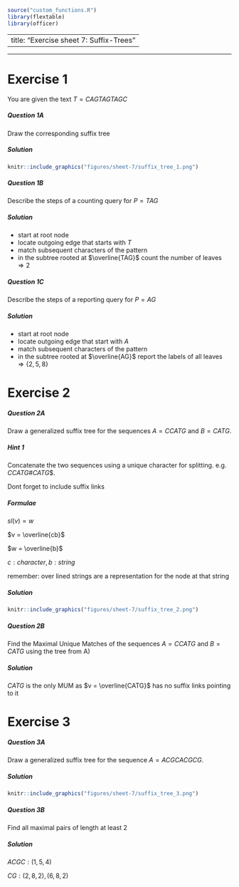 ```r
source("custom_functions.R")
library(flextable)
library(officer)

```

---
title: "Exercise sheet 7: Suffix-Trees"
---

---------------------------------

# Exercise 1

You are given the text $T=CAGTAGTAGC$


#### {.tabset}

##### Question 1A

Draw the corresponding suffix tree

##### Solution

```r
knitr::include_graphics("figures/sheet-7/suffix_tree_1.png")
```


#### {-}

#### {.tabset}

##### Question 1B

Describe the steps of a counting query for $P = TAG$

##### Solution

* start at root node
* locate outgoing edge that starts with $T$
* match subsequent characters of the pattern
* in the subtree rooted at $\overline{TAG}$ count the number of leaves $\Rightarrow 2$

#### {-}


#### {.tabset}

##### Question 1C

Describe the steps of a reporting query for $P = AG$

##### Solution

* start at root node
* locate outgoing edge that start with $A$
* match subsequent characters of the pattern
* in the subtree rooted at $\overline{AG}$ report the labels of all leaves $\Rightarrow \{2, 5, 8\}$

#### {-}

# Exercise 2

#### {.tabset}

##### Question 2A

Draw a generalized suffix tree for the sequences $A=CCATG$ and $B=CATG$.

##### Hint 1 

Concatenate the two sequences using a unique character for splitting. e.g.
$CCATG\#CATG\$$.

Dont forget to include suffix links 

##### Formulae

$sl(v) = w$

$v = \overline{cb}$

$w = \overline{b}$

$c: character, b: string$


remember: over lined strings are a representation for the node at that string

##### Solution


```r
knitr::include_graphics("figures/sheet-7/suffix_tree_2.png")
```

#### {-}

#### {.tabset}

##### Question 2B

Find the Maximal Unique Matches of the sequences $A=CCATG$ and $B=CATG$ using 
the tree from A)

##### Solution

$CATG$ is the only MUM as $v = \overline{CATG}$ has no suffix links pointing to
it

#### {-}


# Exercise 3

#### {.tabset}

##### Question 3A

Draw a generalized suffix tree for the sequence $A=ACGCACGCG$.

##### Solution


```r
knitr::include_graphics("figures/sheet-7/suffix_tree_3.png")
```

#### {.tabset}

##### Question 3B

Find all maximal pairs of length at least 2

##### Solution

$ACGC: (1,5,4)$

$CG: (2,8,2), (6,8,2)$

#### {-}







